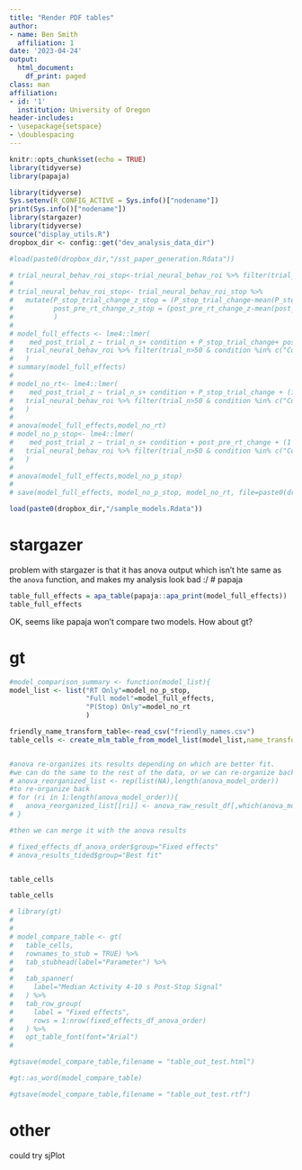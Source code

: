 ```yaml
---
title: "Render PDF tables"
author:
- name: Ben Smith
  affiliation: 1
date: '2023-04-24'
output:
  html_document:
    df_print: paged
class: man
affiliation:
- id: '1'
  institution: University of Oregon
header-includes:
- \usepackage{setspace}
- \doublespacing
---
```


```r
knitr::opts_chunk$set(echo = TRUE)
library(tidyverse)
library(papaja)
```



```r
library(tidyverse)
Sys.setenv(R_CONFIG_ACTIVE = Sys.info()["nodename"])
print(Sys.info()["nodename"])
library(stargazer)
library(tidyverse)
source("display_utils.R")
dropbox_dir <- config::get("dev_analysis_data_dir")

#load(paste0(dropbox_dir,"/sst_paper_generation.Rdata"))
```



```r
# trial_neural_behav_roi_stop<-trial_neural_behav_roi %>% filter(trial_n>50 & condition %in% c("CorrectStop","FailedStop"))
# 
# trial_neural_behav_roi_stop<- trial_neural_behav_roi_stop %>% 
#   mutate(P_stop_trial_change_z_stop = (P_stop_trial_change-mean(P_stop_trial_change))/sd(P_stop_trial_change),
#          post_pre_rt_change_z_stop = (post_pre_rt_change_z-mean(post_pre_rt_change_z))/sd(post_pre_rt_change_z)
#          )
# 
# model_full_effects <- lme4::lmer(
#    med_post_trial_z ~ trial_n_s+ condition + P_stop_trial_change+ post_pre_rt_change + (1 +post_pre_rt_change  + P_stop_trial_change  | subid),
#   trial_neural_behav_roi %>% filter(trial_n>50 & condition %in% c("CorrectStop","FailedStop"))
#   )
# summary(model_full_effects)
# 
# model_no_rt<- lme4::lmer(
#    med_post_trial_z ~ trial_n_s+ condition + P_stop_trial_change + (1 +post_pre_rt_change  + P_stop_trial_change  | subid),
#   trial_neural_behav_roi %>% filter(trial_n>50 & condition %in% c("CorrectStop","FailedStop"))
#   )
# 
# anova(model_full_effects,model_no_rt)
# model_no_p_stop<- lme4::lmer(
#    med_post_trial_z ~ trial_n_s+ condition + post_pre_rt_change + (1 +post_pre_rt_change  + P_stop_trial_change  | subid),
#   trial_neural_behav_roi %>% filter(trial_n>50 & condition %in% c("CorrectStop","FailedStop"))
#   )
# 
# anova(model_full_effects,model_no_p_stop)
# 
# save(model_full_effects, model_no_p_stop, model_no_rt, file=paste0(dropbox_dir,"/sample_models.Rdata"))

```


```r
load(paste0(dropbox_dir,"/sample_models.Rdata"))
```

# stargazer

problem with stargazer is that it has anova output which isn't hte same as the `anova` function, and makes my analysis look bad :/
# papaja

```r


table_full_effects = apa_table(papaja::apa_print(model_full_effects))
table_full_effects

```



OK, seems like papaja won't compare two models. How about gt?


# gt

```r
#model_comparison_summary <- function(model_list){
model_list <- list("RT Only"=model_no_p_stop,
                   "Full model"=model_full_effects,
                   "P(Stop) Only"=model_no_rt
                   )

```

```r


friendly_name_transform_table<-read_csv("friendly_names.csv")
table_cells <- create_mlm_table_from_model_list(model_list,name_transform =friendly_name_transform_table)


#anova re-organizes its results depending on which are better fit.
#we can do the same to the rest of the data, or we can re-organize back to how we had it.
# anova_reorganized_list <- rep(list(NA),length(anova_model_order))
#to re-organize back
# for (ri in 1:length(anova_model_order)){
#   anova_reorganized_list[[ri]] <- anova_raw_result_df[,which(anova_model_order==ri)]
# }

#then we can merge it with the anova results

# fixed_effects_df_anova_order$group="Fixed effects"
# anova_results_tided$group="Best fit"



```
```r
table_cells
```

```r
table_cells
```



```r
# library(gt)
# 
# 
# model_compare_table <- gt(
#   table_cells,
#   rownames_to_stub = TRUE) %>%
#   tab_stubhead(label="Parameter") %>%
#   
#   tab_spanner(
#     label="Median Activity 4-10 s Post-Stop Signal"
#   ) %>%
#   tab_row_group(
#     label = "Fixed effects",
#     rows = 1:nrow(fixed_effects_df_anova_order)
#   ) %>% 
#   opt_table_font(font="Arial")
# 


```




```r
#gtsave(model_compare_table,filename = "table_out_test.html")
```


```r
#gt::as_word(model_compare_table)

#gtsave(model_compare_table,filename = "table_out_test.rtf")

```


# other

could try sjPlot

